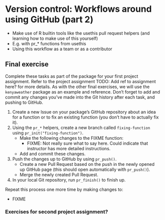 # Version control: Workflows around using GitHub (part 2) {#github-workflows}

- Make use of R builtin tools like the usethis pull request helpers
  (and learning how to make use of this yourself)
- E.g. with pr_* functions from usethis
- Using this workflow as a team or as a contributor

## Final exercise {#11-final-exercise}

Complete these tasks as part of the package for your first project assignment.
Refer to the project assignment TODO: Add ref to assignment here?
for more details. As with the other final exercises,
we will use the `kenyaweather` package as an example and reference.
Don't forget to add and commit any changes you've made into the Git history
after each task, and pushing to GitHub.

1. Create a new Issue on your package's GitHub repository about an idea for a
function or to fix an existing function (you don't have to actually fix it).
2. Using the `pr_*` helpers, create a new branch called `fixing-function` using
`pr_init("fixing-function")`.
    - Make the following changes to the FIXME function:
        - FIXME: Not really sure what to say here. Could indicate that instructor has more detailed instructions.
    - Add and commit these changes.
5. Push the changes up to GitHub by using `pr_push()`.
    - Create a new Pull Request based on the push in the newly opened up GitHub
    page (this should open automatically with `pr_push()`).
    - Merge the newly created Pull Request.
6. In your local Git repository, run `pr_finish()` to finish up.

Repeat this process one more time by making changes to:

- FIXME

### Exercises for second project assignment?
